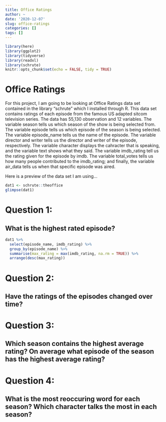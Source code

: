 ```yaml
---
title: Office Ratings
author: ~
date: '2020-12-07'
slug: office-ratings
categories: []
tags: []
---
```


```r
library(here)
library(ggplot2)
library(tidyverse)
library(readxl)
library(schrute)
knitr::opts_chunk$set(echo = FALSE, tidy = TRUE)
```
# Office Ratings

For this project, I am going to be looking at Office Ratings data set contained in the library "schrute" which I installed through R. This data set contains ratings of each episode from the famous US adapted sitcom television series. The data has 55,130 observation and 12 variables. The variable season tells us which season of the show is being selected from. The variable episode tells us which episode of the season is being selected. The variable episode_name tells us the name of the episode. The variable director and writer tells us the director and writer of the episode, respectively. The variable character displays the cahracter that is speaking, and the variable text shows what they said. The variable imdb_rating tell us the rating given for the episode by imdb. The variable total_votes tells us how many people contributed to the imdb_rating; and finally, the variable air_data tells us when that specific episode was aired.

Here is a preview of the data set I am using...

```r
dat1 <- schrute::theoffice
glimpse(dat1)
```

# Question 1:
## What is the highest rated episode?

```r
dat1 %>%
  select(episode_name, imdb_rating) %>%
  group_by(episode_name) %>%
  summarise(max_rating = max(imdb_rating, na.rm = TRUE)) %>%
  arrange(desc(max_rating))
```

# Question 2:
## Have the ratings of the episodes changed over time?

# Question 3:
## Which season contains the highest average rating? On average what episode of the season has the highest average rating?

# Question 4:
## What is the most reoccuring word for each season? Which character talks the most in each season? 







